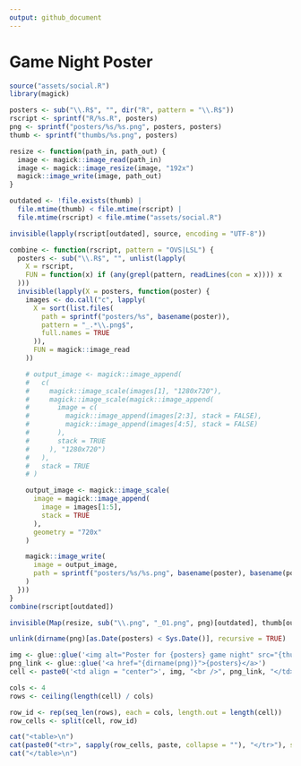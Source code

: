 ```yaml
---
output: github_document
---
```


# Game Night Poster

```r
source("assets/social.R")
library(magick)

posters <- sub("\\.R$", "", dir("R", pattern = "\\.R$"))
rscript <- sprintf("R/%s.R", posters)
png <- sprintf("posters/%s/%s.png", posters, posters)
thumb <- sprintf("thumbs/%s.png", posters)

resize <- function(path_in, path_out) {
  image <- magick::image_read(path_in)
  image <- magick::image_resize(image, "192x")
  magick::image_write(image, path_out)
}

outdated <- !file.exists(thumb) |
  file.mtime(thumb) < file.mtime(rscript) |
  file.mtime(rscript) < file.mtime("assets/social.R")

invisible(lapply(rscript[outdated], source, encoding = "UTF-8"))

combine <- function(rscript, pattern = "OVS|LSL") {
  posters <- sub("\\.R$", "", unlist(lapply(
    X = rscript,
    FUN = function(x) if (any(grepl(pattern, readLines(con = x)))) x
  )))
  invisible(lapply(X = posters, function(poster) {
    images <- do.call("c", lapply(
      X = sort(list.files(
        path = sprintf("posters/%s", basename(poster)),
        pattern = "_.*\\.png$",
        full.names = TRUE
      )),
      FUN = magick::image_read
    ))

    # output_image <- magick::image_append(
    #   c(
    #     magick::image_scale(images[1], "1280x720"),
    #     magick::image_scale(magick::image_append(
    #       image = c(
    #         magick::image_append(images[2:3], stack = FALSE),
    #         magick::image_append(images[4:5], stack = FALSE)
    #       ),
    #       stack = TRUE
    #     ), "1280x720")
    #   ),
    #   stack = TRUE
    # )

    output_image <- magick::image_scale(
      image = magick::image_append(
        image = images[1:5],
        stack = TRUE
      ),
      geometry = "720x"
    )

    magick::image_write(
      image = output_image,
      path = sprintf("posters/%s/%s.png", basename(poster), basename(poster))
    )
  }))
}
combine(rscript[outdated])

invisible(Map(resize, sub("\\.png", "_01.png", png)[outdated], thumb[outdated]))

unlink(dirname(png)[as.Date(posters) < Sys.Date()], recursive = TRUE)
```

```r
img <- glue::glue('<img alt="Poster for {posters} game night" src="{thumb}" width="192" height="108" />')
png_link <- glue::glue('<a href="{dirname(png)}">{posters}</a>')
cell <- paste0('<td align = "center">', img, "<br />", png_link, "</td>")

cols <- 4
rows <- ceiling(length(cell) / cols)

row_id <- rep(seq_len(rows), each = cols, length.out = length(cell))
row_cells <- split(cell, row_id)

cat("<table>\n")
cat(paste0("<tr>", sapply(row_cells, paste, collapse = ""), "</tr>"), sep = "")
cat("</table>\n")
```
